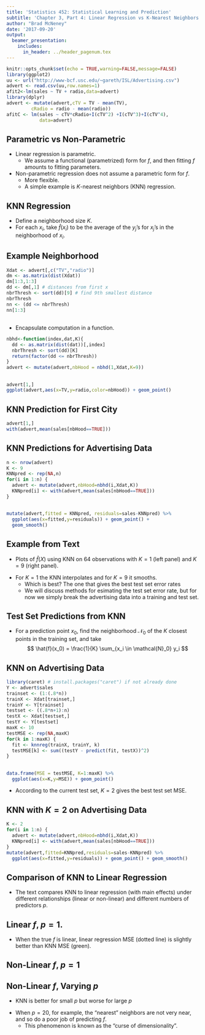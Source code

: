```yaml
---
title: 'Statistics 452: Statistical Learning and Prediction'
subtitle: 'Chapter 3, Part 4: Linear Regression vs K-Nearest Neighbors'
author: "Brad McNeney"
date: '2017-09-20'
output: 
  beamer_presentation:
    includes:
      in_header: ../header_pagenum.tex
---
```


```r
knitr::opts_chunk$set(echo = TRUE,warning=FALSE,message=FALSE)
library(ggplot2)
uu <- url("http://www-bcf.usc.edu/~gareth/ISL/Advertising.csv")
advert <- read.csv(uu,row.names=1)
afit2<-lm(sales ~ TV + radio,data=advert)
library(dplyr)
advert <- mutate(advert,cTV = TV - mean(TV),
         cRadio = radio - mean(radio))
afitC <- lm(sales ~ cTV*cRadio+I(cTV^2) +I(cTV^3)+I(cTV^4),
            data=advert)
```


## Parametric vs Non-Parametric

* Linear regression is parametric.
    + We assume a functional (parametrized) form for $f$, and 
    then fitting $f$ amounts to fitting parameters.
* Non-parametric regression does not assume a parametric
form for $f$.
    + More flexible.
    + A simple example is $K$-nearest neighbors (KNN)
    regression.
    

## KNN Regression

* Define a neighborhood size $K$.
* For each $x_i$, take $\hat{f}(x_i)$
to be the average of the $y_j$'s for 
$x_j$'s in the neighborhood of $x_i$.

## Example Neighborhood

\scriptsize

```r
Xdat <- advert[,c("TV","radio")]
dm <- as.matrix(dist(Xdat))
dm[1:3,1:3]
dd <- dm[,1] # distances from first x
nbrThresh <- sort(dd)[9] # find 9th smallest distance
nbrThresh
nn <- (dd <= nbrThresh)
nn[1:3]
```


## 

* Encapsulate computation in a function.


```r
nbhd<-function(index,dat,K){
  dd <- as.matrix(dist(dat))[,index] 
  nbrThresh <- sort(dd)[K]
  return(factor(dd <= nbrThresh))
}
advert <- mutate(advert,nbHood = nbhd(1,Xdat,K=9))
```

##

\scriptsize

```r
advert[1,]
ggplot(advert,aes(x=TV,y=radio,color=nbHood)) + geom_point()
```

## KNN Prediction for First City


```r
advert[1,]
with(advert,mean(sales[nbHood==TRUE]))
```

## KNN Predictions for Advertising Data


```r
n <- nrow(advert)
K <- 9
KNNpred <- rep(NA,n)
for(i in 1:n) {
  advert <- mutate(advert,nbHood=nbhd(i,Xdat,K))
  KNNpred[i] <- with(advert,mean(sales[nbHood==TRUE]))
}
```

##

\scriptsize

```r
mutate(advert,fitted = KNNpred, residuals=sales-KNNpred) %>%
  ggplot(aes(x=fitted,y=residuals)) + geom_point() + 
  geom_smooth()
```

## Example from Text

* Plots of $\hat{f}(X)$ using KNN on 64 observations with
$K=1$ (left panel) and $K=9$ (right panel).

\begin{center}
\includegraphics[height=1.5in]{Fig3_16.pdf}
\end{center}

* For $K=1$ the KNN interpolates and for
$K=9$ it smooths.
    + Which is best? The one that gives 
    the best test set error rates 
    + We will discuss methods for esimating
    the test set error rate, but for
    now we simply break the advertising
    data into a training and test set.
    

## Test Set Predictions from KNN

* For a prediction point $x_0$, find the 
neighborhood $\mathcal{N}_0$ of the $K$
closest points in the training set, and take
$$
\hat{f}(x_0) = \frac{1}{K} \sum_{x_i \in \mathcal{N}_0} y_i
$$


## KNN on Advertising Data

\scriptsize

```r
library(caret) # install.packages("caret") if not already done
Y <- advert$sales
trainset <- (1:(.8*n))
trainX <- Xdat[trainset,]
trainY <- Y[trainset]
testset <- ((.8*n+1):n)
testX <- Xdat[testset,]
testY <- Y[testset]
maxK <- 10
testMSE <- rep(NA,maxK)
for(k in 1:maxK) {
  fit <- knnreg(trainX, trainY, k)
  testMSE[k] <- sum((testY - predict(fit, testX))^2)
}
```

##

\scriptsize

```r
data.frame(MSE = testMSE, K=1:maxK) %>%
  ggplot(aes(x=K,y=MSE)) + geom_point()
```

\normalsize

* According to the current test set, $K=2$ 
gives the best test set MSE.


## KNN with $K=2$ on Advertising Data

\scriptsize

```r
K <- 2
for(i in 1:n) {
  advert <- mutate(advert,nbHood=nbhd(i,Xdat,K))
  KNNpred[i] <- with(advert,mean(sales[nbHood==TRUE]))
}
mutate(advert,fitted=KNNpred,residuals=sales-KNNpred) %>%
  ggplot(aes(x=fitted,y=residuals)) + geom_point() + geom_smooth()
```

## Comparison of KNN to Linear Regression

* The text compares KNN to linear regression 
(with main effects) under different relationships
(linear or non-linear) and different numbers
of predictors $p$.


## Linear $f$, $p=1$.

* When the true $f$ is linear, linear regression 
MSE (dotted line) is slightly better than KNN 
MSE (green).

\begin{center}
\includegraphics[height=2.5in]{Fig3_18.pdf}
\end{center}

## Non-Linear $f$, $p=1$

\begin{center}
\includegraphics[height=3in]{Fig3_19.pdf}
\end{center}


## Non-Linear $f$, Varying $p$

* KNN is better for small $p$ but worse for 
large $p$

\begin{center}
\includegraphics[height=1.5in]{Fig3_20.pdf}
\end{center}

* When $p=20$, for example, the "nearest" neighbors
are not very near, and so do a poor job of 
predicting $f$.
    + This phenomenon is known as the 
    "curse of dimensionality".
